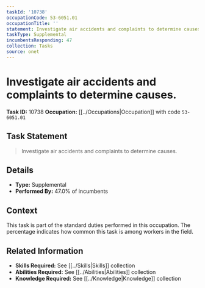 ```yaml
---
taskId: '10738'
occupationCode: 53-6051.01
occupationTitle: ''
statement: Investigate air accidents and complaints to determine causes.
taskType: Supplemental
incumbentsResponding: 47
collection: Tasks
source: onet
---
```

# Investigate air accidents and complaints to determine causes.

**Task ID:** 10738
**Occupation:** [[../Occupations|Occupation]] with code `53-6051.01`

## Task Statement

> Investigate air accidents and complaints to determine causes.

## Details

- **Type:** Supplemental
- **Performed By:** 47.0% of incumbents

## Context

This task is part of the standard duties performed in this occupation. The percentage indicates how common this task is among workers in the field.

## Related Information

- **Skills Required:** See [[../Skills|Skills]] collection
- **Abilities Required:** See [[../Abilities|Abilities]] collection
- **Knowledge Required:** See [[../Knowledge|Knowledge]] collection
